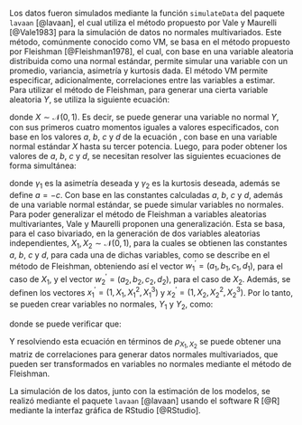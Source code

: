 \subsection{Casos de simulación}

\subsection{Generación de datos con kurtosis}

Los datos fueron simulados mediante la función `simulateData` del paquete `lavaan` [@lavaan], el cual utiliza el método propuesto por Vale y Maurelli [@Vale1983] para la simulación de datos no normales multivariados. Este método, comúnmente conocido como VM, se basa en el método propuesto por Fleishman [@Fleishman1978], el cual, con base en una variable aleatoria distribuida como una normal estándar, permite simular una variable con un promedio, variancia, asimetría y kurtosis dada. El método VM permite especificar, adicionalmente, correlaciones entre las variables a estimar. Para utilizar el método de Fleishman, para generar una cierta variable aleatoria $Y$, se utiliza la siguiente ecuación:

\begin{equation} \label{eq:defY}
  Y = a + bX + cX^2 + d X^3
\end{equation}

donde $X \sim \mathcal{N} (0,1)$. Es decir, se puede generar una variable no normal $Y$, con sus primeros cuatro momentos iguales a valores especificados, con base en los valores $a$, $b$, $c$ y $d$ de la ecuación \ref{eq:defY}, con base en una variable normal estándar $X$ hasta su tercer potencia. Luego, para poder obtener los valores de $a$, $b$, $c$ y $d$, se necesitan resolver las siguientes ecuaciones de forma simultánea:

\begin{align}
  b^2 + 6bd + 2c^2 + 15d^2 -1 & = 0 \\
  2c (b^2 + 24bd + 105d^2 + 2) - \gamma_1 & = 0 \\
  24 \left(bd + c^2 (1 + b^2 + 28bd) + d^2 (12 + 48bd + 141c^2 + 225d^2) \right) - \gamma_2 & = 0
\end{align}

donde $\gamma_1$ es la asimetría deseada y $\gamma_2$ es la kurtosis deseada, además se define $a = -c$. Con base en las constantes calculadas $a$, $b$, $c$ y $d$, además de una variable normal estándar, se puede simular variables no normales. Para poder generalizar el método de Fleishman a variables aleatorias multivariantes, Vale y Maurelli proponen una generalización. Esta se basa, para el caso bivariado, en la generación de dos variables aleatorias independientes, $X_1, X_2 \sim \mathcal{N} (0,1)$, para la cuales se obtienen las constantes $a$, $b$, $c$ y $d$, para cada una de dichas variables, como se describe en el método de Fleishman, obteniendo así el vector $w^\prime_1 = (a_1, b_1, c_1, d_1)$, para el caso de $X_1$, y el vector $w^\prime_2 = (a_2, b_2, c_2, d_2)$, para el caso de $X_2$. Además, se definen los vectores $x_1^\prime = (1, X_1, X_1^2, X_1^3)$ y $x_2^\prime = (1, X_2, X_2^2, X_2^3)$. Por lo tanto, se pueden crear variables no normales, $Y_1$ y $Y_2$, como:

\begin{align*}
  Y_1 & = w_1^\prime x_1 \\
  Y_2 & = w_2^\prime x_2
\end{align*}

donde se puede verificar que:

\begin{align*}
  r_{Y_1, Y_2} = & \rho_{X_1, X_2} (b_1 b_2 + 3b_1 d_2 + 3d_1 b_2 + 9 d_1 d_2) \\
  & + \rho_{X_1, X_2}^2 (2 c_1 c_2) + \rho_{X_1, X_2}^3 (6 d_1 d_2)
\end{align*}

Y resolviendo esta ecuación en términos de $\rho_{X_1, X_2}$ se puede obtener una matriz de correlaciones para generar datos normales multivariados, que pueden ser transformados en variables no normales mediante el método de Fleishman.

\subsection{Modelo teórico a estimar}

\subsection{Medidas de bondad de ajuste}

\subsection{Software y paquetes}

La simulación de los datos, junto con la estimación de los modelos, se realizó mediante el paquete `lavaan` [@lavaan] usando el software R [@R] mediante la interfaz gráfica de RStudio [@RStudio].